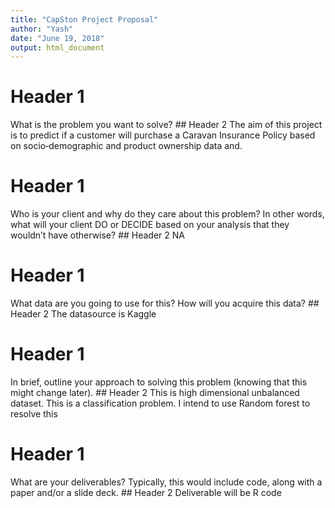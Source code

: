 ```yaml
---
title: "CapSton Project Proposal"
author: "Yash"
date: "June 19, 2018"
output: html_document
---
```


# Header 1 
What is the problem you want to solve?
## Header 2
The aim of this project is to predict if a customer will purchase a Caravan Insurance Policy based on socio‐demographic and product ownership data and. 


# Header 1 
Who is your client and why do they care about this problem? In other words, what will your client DO or DECIDE based on your analysis that they wouldn’t have otherwise?
## Header 2
NA

# Header 1 
What data are you going to use for this? How will you acquire this data?
## Header 2
The datasource is Kaggle

# Header 1 
In brief, outline your approach to solving this problem (knowing that this might change later).
## Header 2
This is high dimensional unbalanced dataset. This is a classification problem. I intend to use Random forest to resolve this

# Header 1 
What are your deliverables? Typically, this would include code, along with a paper and/or a slide deck.
## Header 2
Deliverable will be R code


